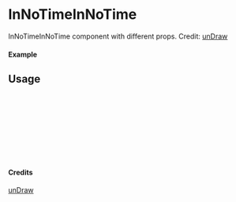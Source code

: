 
<Meta of={InNoTimeInNoTime} title="unDraw/InNoTimeInNoTime" />

# InNoTimeInNoTime

InNoTimeInNoTime component with different props.
Credit: [unDraw](https://undraw.co/illustrations)

#### Example

<Canvas of={InNoTimeInNoTime.Primary} />

## Usage

```ts
import { InNoTimeInNoTime } from "yadl-ui";

const Example = () => {
  return (
      <InNoTimeInNoTime />
  );
};

export default Example;
```

#### Credits
[unDraw](https://undraw.co/illustrations)
